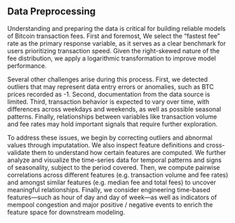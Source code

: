 ## Data Preprocessing
Understanding and preparing the data is critical for building reliable models of Bitcoin transaction fees. First and foremost, We select the “fastest fee” rate as the primary response variable, as it serves as a clear benchmark for users prioritizing transaction speed. Given the right-skewed nature of the fee distribution, we apply a logarithmic transformation to improve model performance. 

Several other challenges arise during this process. First, we detected outliers that may represent data entry errors or anomalies, such as BTC prices recorded as -1. Second, documentation from the data source is limited. Third, transaction behavior is expected to vary over time, with differences across weekdays and weekends, as well as possible seasonal patterns. Finally, relationships between variables like transaction volume and fee rates may hold important signals that require further exploration.

To address these issues, we begin by correcting outliers and abnormal values through imputatation. We also inspect feature definitions and cross-validate them to understand how certain features are computed. We further analyze and visualize the time-series data for temporal patterns and signs of seasonality, subject to the period covered. Then, we compute pairwise correlations across different features (e.g. transaction volume and fee rates) and amongst similar features (e.g. median fee and total fees) to uncover meaningful relationships. Finally, we consider engineering time-based features—such as hour of day and day of week—as well as indicators of mempool congestion and major positive / negative events to enrich the feature space for downstream modeling. 
